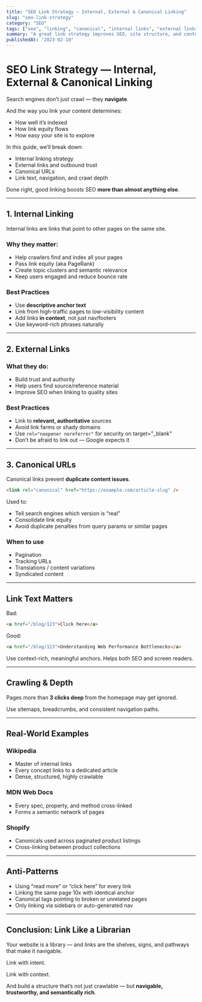 ```yaml
---
title: "SEO Link Strategy — Internal, External & Canonical Linking"
slug: "seo-link-strategy"
category: "SEO"
tags: ["seo", "linking", "canonical", "internal links", "external links"]
summary: "A great link strategy improves SEO, site structure, and content discoverability. Learn how to use internal, external, and canonical links to grow traffic and authority."
publishedAt: "2023-02-10"
---
```


# SEO Link Strategy — Internal, External & Canonical Linking

Search engines don’t just crawl — they **navigate**.

And the way you link your content determines:
- How well it’s indexed
- How link equity flows
- How easy your site is to explore

In this guide, we’ll break down:
- Internal linking strategy
- External links and outbound trust
- Canonical URLs
- Link text, navigation, and crawl depth

Done right, good linking boosts SEO **more than almost anything else**.

---

## 1. Internal Linking

Internal links are links that point to other pages on the same site.

### Why they matter:
- Help crawlers find and index all your pages
- Pass link equity (aka PageRank)
- Create topic clusters and semantic relevance
- Keep users engaged and reduce bounce rate

### Best Practices

- Use **descriptive anchor text**
- Link from high-traffic pages to low-visibility content
- Add links **in context**, not just nav/footers
- Use keyword-rich phrases naturally

---

## 2. External Links

### What they do:
- Build trust and authority
- Help users find source/reference material
- Improve SEO when linking to quality sites

### Best Practices

- Link to **relevant, authoritative** sources
- Avoid link farms or shady domains
- Use `rel="noopener noreferrer"` for security on target="_blank"
- Don’t be afraid to link out — Google expects it

---

## 3. Canonical URLs

Canonical links prevent **duplicate content issues**.

```html
<link rel="canonical" href="https://example.com/article-slug" />
```

Used to:
- Tell search engines which version is “real”
- Consolidate link equity
- Avoid duplicate penalties from query params or similar pages

### When to use

- Pagination
- Tracking URLs
- Translations / content variations
- Syndicated content

---

## Link Text Matters

Bad:

```html
<a href="/blog/123">Click here</a>
```

Good:

```html
<a href="/blog/123">Understanding Web Performance Bottlenecks</a>
```

Use context-rich, meaningful anchors. Helps both SEO and screen readers.

---

## Crawling & Depth

Pages more than **3 clicks deep** from the homepage may get ignored.

Use sitemaps, breadcrumbs, and consistent navigation paths.

---

## Real-World Examples

### Wikipedia

- Master of internal links
- Every concept links to a dedicated article
- Dense, structured, highly crawlable

### MDN Web Docs

- Every spec, property, and method cross-linked
- Forms a semantic network of pages

### Shopify

- Canonicals used across paginated product listings
- Cross-linking between product collections

---

## Anti-Patterns

- Using “read more” or “click here” for every link
- Linking the same page 10x with identical anchor
- Canonical tags pointing to broken or unrelated pages
- Only linking via sidebars or auto-generated nav

---

## Conclusion: Link Like a Librarian

Your website is a library — and links are the shelves, signs, and pathways that make it navigable.

Link with intent.

Link with context.

And build a structure that’s not just crawlable — but **navigable, trustworthy, and semantically rich**.

